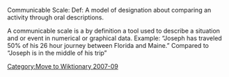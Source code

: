 [[Category:Move to Wiktionary 2007-09]]
Communicable Scale:
Def: A model of designation about comparing an activity through oral descriptions. 

A communicable scale is a by definition a tool used to describe a situation and or event in numerical or graphical data.
Example: “Joseph has traveled 50% of his 26 hour journey between Florida and Maine.”
Compared to “Joseph is in the middle of his trip”